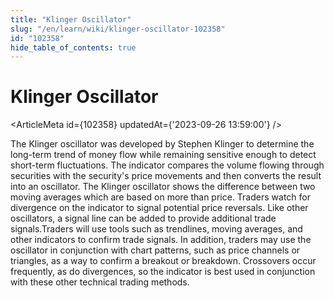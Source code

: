 ```yaml
---
title: "Klinger Oscillator"
slug: "/en/learn/wiki/klinger-oscillator-102358"
id: "102358"
hide_table_of_contents: true
---
```



# Klinger Oscillator

<ArticleMeta id={102358} updatedAt={'2023-09-26 13:59:00'} />
<div className='border-solid border-b border-t-0 my-4 border-[var(--ifm-color-gray-300)]' />

The Klinger oscillator was developed by Stephen Klinger to determine the long-term trend of money flow while remaining sensitive enough to detect short-term fluctuations. The indicator compares the volume flowing through securities with the security's price movements and then converts the result into an oscillator. The Klinger oscillator shows the difference between two moving averages which are based on more than price. Traders watch for divergence on the indicator to signal potential price reversals. Like other oscillators, a signal line can be added to provide additional trade signals.Traders will use tools such as trendlines, moving averages, and other indicators to confirm trade signals. In addition, traders may use the oscillator in conjunction with chart patterns, such as price channels or triangles, as a way to confirm a breakout or breakdown. Crossovers occur frequently, as do divergences, so the indicator is best used in conjunction with these other technical trading methods.
